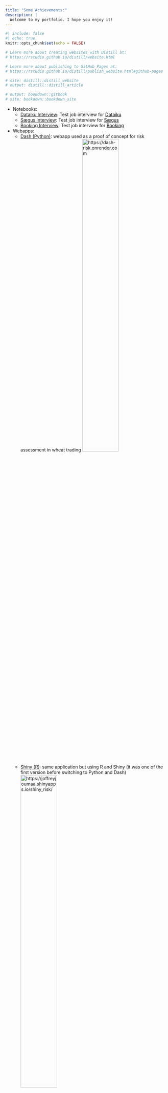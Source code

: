 ```yaml
---
title: "Some Achievements:"
description: |
  Welcome to my portfolio. I hope you enjoy it!
---
```


```r
#| include: false
#| echo: true
knitr::opts_chunk$set(echo = FALSE)

# Learn more about creating websites with Distill at:
# https://rstudio.github.io/distill/website.html

# Learn more about publishing to GitHub Pages at:
# https://rstudio.github.io/distill/publish_website.html#github-pages

# site: distill::distill_website
# output: distill::distill_article

# output: bookdown::gitbook
# site: bookdown::bookdown_site

```

* Notebooks:
  - [Dataiku Interview](dataiku_jjoumaa.qmd): Test job interview for <a href="https://www.dataiku.com/" target="_blank" style="color: black; text-decoration: underline;">Dataiku</a>
  - [Sægus Interview](saegus_jjoumaa.qmd): Test job interview for <a href="https://saegus.com/" target="_blank" style="color: black; text-decoration: underline;">Sægus</a> 
  - [Booking Interview](booking_jjoumaa.qmd): Test job interview for <a href="https://www.booking.com/" target="_blank" style="color: black; text-decoration: underline;">Booking</a> 
* Webapps:
  - <a href="https://dash-risk.onrender.com" target="_blank">Dash (Python)</a>: webapp used as a proof of concept for risk assessment in wheat trading
  ![https://dash-risk.onrender.com](./files/dash.png){width=50%}
  - <a href="https://joffreyjoumaa.shinyapps.io/shiny_risk/" target="_blank">Shiny (R)</a>: same application but using R and Shiny (it was one of the first version before switching to Python and Dash)
  ![https://joffreyjoumaa.shinyapps.io/shiny_risk/](./files/shiny.png){width=50%}
* Package:
  - <a href="https://jjoumaa.ddns.net/weanlingNES/" target="_blank">weanlingNES</a>: R package developed as part of my current position. Its goal is to provide in the same place analyses and functions developed within the framework of my postdoc on the ontogeny of diving behavior in northern elephant seals (*Mirounga angustirostris*)
* Publications
  - **Jouma'a, Joffrey** Phd Thesis - 2016: Resource Acquisition Strategies and Cost of Transport in Southern Elephant Seal (<a href="http://www.theses.fr/2016LAROS014" style="color: black; text-decoration: underline;" target="_blank">http://www.theses.fr/2016LAROS014</a>)
  - **Jouma’a, Joffrey**, Yves, Le Bras, Picard, Baptiste & Guinet, Christophe. (2017) Three-dimensional assessment of hunting strategies in a deep diving predator. Marine Ecology Progress Series (<a href="https://www.int-res.com/abstracts/meps/v573/p255-268/" style="color: black; text-decoration: underline;" target="_blank">10.3354/meps12191</a>)
  - **Jouma’a, Joffrey**, Yves, Le Bras, Richard, Gaëtan, Vacquié-Garcia, Jade, El Ksabi, Nory, Picard, Baptiste & Guinet Christophe. (2016) Adjustment of diving behaviour with prey encounters and body condition in a deep diving predator: the Southern Elephant Seal. Functional Ecology, 30, (4), 636-648 (<a href="https://besjournals.onlinelibrary.wiley.com/doi/full/10.1111/1365-2435.12514" style="color: black; text-decoration: underline;" target="_blank">10.1111/1365-2435.12514</a>)
  - Cazau, Dorian, Bonnel, Julien, **Joffrey, Jouma’a**, Yves, Le Bras & Guinet Christophe. (2017) Measuring the marine soundscape of the Indian Ocean with Southern Elephant Seals used as acoustic gliders of opportunity. Journal of Atmospheric and Oceanic Technology (<a href="https://journals.ametsoc.org/view/journals/atot/34/1/jtech-d-16-0124.1.xml" style="color: black; text-decoration: underline;" target="_blank">10.1175/JTECH-D-16-0124.1</a>)
  - Day, Louise, **Jouma’a, Joffrey**, Bonnel, Julien & Guinet Christophe. (2017) Acoustic measurements of post-dive cardiac responses in southern elephant seals (*Mirounga leonina*) during surfacing at sea. Journal of Experimental Biology (<a href="https://journals.biologists.com/jeb/article/220/9/1626/19618/Acoustic-measurements-of-post-dive-cardiac" style="color: black; text-decoration: underline;" target="_blank">10.1242/jeb.146928</a>)
  - Yves, Le Bras, **Jouma’a, Joffrey**, Picard, Baptiste & Guinet Christophe. (2016) How elephant seals (*Mirounga leonina*) adjust their fine scale horizontal movement and diving behaviour in relation to local prey encounter rate. PLoS One (<a href="https://journals.plos.org/plosone/article?id=10.1371/journal.pone.0167226" style="color: black; text-decoration: underline;" target="_blank" >10.1371/journal.pone.0167226</a>)
  - Génin, Alexandre, Richard, Gaëtan, **Jouma’a, Joffrey**, Picard, Baptiste, El Ksabi, Nory, Vacquié-Garcia, Jade & Guinet Christophe. (2015) Characterization of postdive recovery using sound recordings and its relationship to dive duration, exertion and foraging effort of southern elephant seals (*Mirounga leonina*). Marine Mammal Science, 1748-7692 (<a href="https://onlinelibrary.wiley.com/doi/10.1111/mms.12235" style="color: black; text-decoration: underline;" target="_blank">10.1111/mms.12235</a>)
  - Richard, Gaëtan, Vacquié-Garcia, Jade, **Jouma’a, Joffrey**, Picard, Baptiste, Génin, Alexandre, Arnould, John, Bailleul, Frédéric & Guinet, Christophe, (2014) Variation in body condition during the post-moult foraging trip of southern elephant seals and its consequences on diving behaviour. Journal of Experimental Biology, 217, 2609-2619 (<a href="https://journals.biologists.com/jeb/article/217/14/2609/12154/Variation-in-body-condition-during-the-post-moult/" style="color: black; text-decoration: underline;" target="_blank">10.1242/jeb.088542</a>)

